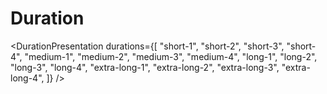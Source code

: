 
<Meta title="Theme/Duration" />

<h1 className="typography-display-large mb-xl">Duration</h1>

<DurationPresentation 
  durations={[
    "short-1",
    "short-2",
    "short-3",
    "short-4",
    "medium-1",
    "medium-2",
    "medium-3",
    "medium-4",
    "long-1",
    "long-2",
    "long-3",
    "long-4",
    "extra-long-1",
    "extra-long-2",
    "extra-long-3",
    "extra-long-4",
  ]}
/>
